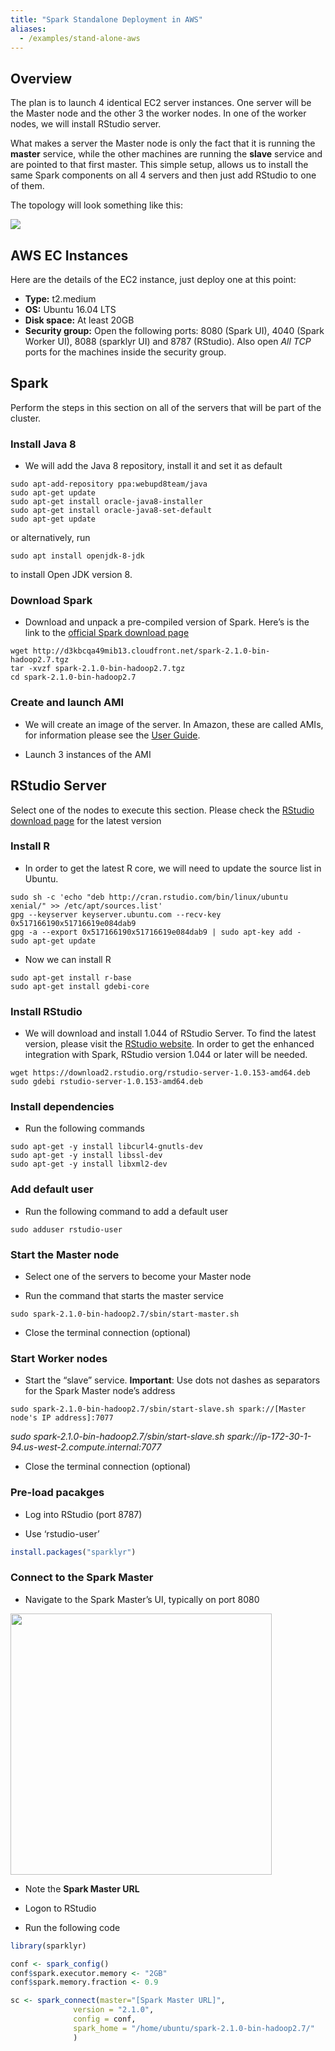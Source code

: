 ```yaml
---
title: "Spark Standalone Deployment in AWS"
aliases:
  - /examples/stand-alone-aws
---
```


## Overview

The plan is to launch 4 identical EC2 server instances. One server will be the Master node and the other 3 the worker nodes. In one of the worker nodes, we will install RStudio server.

What makes a server the Master node is only the fact that it is running the **master** service, while the other machines are running the **slave** service and are pointed to that first master. This simple setup, allows us to install the same Spark components on all 4 servers and then just add RStudio to one of them.

The topology will look something like this:

![](/images/deployment/amazon-ec2/spark-sa-setup.png)

## AWS EC Instances

Here are the details of the EC2 instance, just deploy one at this point:

-   **Type:** t2.medium
-   **OS:** Ubuntu 16.04 LTS
-   **Disk space:** At least 20GB
-   **Security group:** Open the following ports: 8080 (Spark UI), 4040 (Spark Worker UI), 8088 (sparklyr UI) and 8787 (RStudio). Also open *All TCP* ports for the machines inside the security group.

## Spark

Perform the steps in this section on all of the servers that will be part of the cluster.

### Install Java 8

-   We will add the Java 8 repository, install it and set it as default

<!-- -->

    sudo apt-add-repository ppa:webupd8team/java
    sudo apt-get update
    sudo apt-get install oracle-java8-installer
    sudo apt-get install oracle-java8-set-default
    sudo apt-get update

or alternatively, run

    sudo apt install openjdk-8-jdk

to install Open JDK version 8.

### Download Spark

-   Download and unpack a pre-compiled version of Spark. Here's is the link to the [official Spark download page](http://spark.apache.org/downloads.html)

<!-- -->

    wget http://d3kbcqa49mib13.cloudfront.net/spark-2.1.0-bin-hadoop2.7.tgz
    tar -xvzf spark-2.1.0-bin-hadoop2.7.tgz
    cd spark-2.1.0-bin-hadoop2.7

### Create and launch AMI

-   We will create an image of the server. In Amazon, these are called AMIs, for information please see the [User Guide](http://docs.aws.amazon.com/AWSEC2/latest/UserGuide/AMIs.html).

-   Launch 3 instances of the AMI

## RStudio Server

Select one of the nodes to execute this section. Please check the [RStudio download page](https://www.rstudio.com/products/rstudio/download-server/) for the latest version

### Install R

-   In order to get the latest R core, we will need to update the source list in Ubuntu.

<!-- -->

    sudo sh -c 'echo "deb http://cran.rstudio.com/bin/linux/ubuntu xenial/" >> /etc/apt/sources.list'
    gpg --keyserver keyserver.ubuntu.com --recv-key 0x517166190x51716619e084dab9
    gpg -a --export 0x517166190x51716619e084dab9 | sudo apt-key add -
    sudo apt-get update

-   Now we can install R

<!-- -->

    sudo apt-get install r-base
    sudo apt-get install gdebi-core

### Install RStudio

-   We will download and install 1.044 of RStudio Server. To find the latest version, please visit the [RStudio website](https://www.rstudio.com/products/rstudio/download3/). In order to get the enhanced integration with Spark, RStudio version 1.044 or later will be needed.

<!-- -->

    wget https://download2.rstudio.org/rstudio-server-1.0.153-amd64.deb
    sudo gdebi rstudio-server-1.0.153-amd64.deb

### Install dependencies

-   Run the following commands

<!-- -->

    sudo apt-get -y install libcurl4-gnutls-dev
    sudo apt-get -y install libssl-dev
    sudo apt-get -y install libxml2-dev

### Add default user

-   Run the following command to add a default user

<!-- -->

    sudo adduser rstudio-user

### Start the Master node

-   Select one of the servers to become your Master node

-   Run the command that starts the master service

<!-- -->

    sudo spark-2.1.0-bin-hadoop2.7/sbin/start-master.sh

-   Close the terminal connection (optional)

### Start Worker nodes

-   Start the "slave" service. **Important**: Use dots not dashes as separators for the Spark Master node's address

<!-- -->

    sudo spark-2.1.0-bin-hadoop2.7/sbin/start-slave.sh spark://[Master node's IP address]:7077

*sudo spark-2.1.0-bin-hadoop2.7/sbin/start-slave.sh spark://ip-172-30-1-94.us-west-2.compute.internal:7077*

-   Close the terminal connection (optional)

### Pre-load pacakges

-   Log into RStudio (port 8787)

-   Use 'rstudio-user'

``` r
install.packages("sparklyr")
```

### Connect to the Spark Master

-   Navigate to the Spark Master's UI, typically on port 8080

![](/images/deployment/amazon-ec2/spark-master.png){width="418"}

-   Note the **Spark Master URL**

-   Logon to RStudio

-   Run the following code

``` r
library(sparklyr)

conf <- spark_config()
conf$spark.executor.memory <- "2GB"
conf$spark.memory.fraction <- 0.9

sc <- spark_connect(master="[Spark Master URL]",
              version = "2.1.0",
              config = conf,
              spark_home = "/home/ubuntu/spark-2.1.0-bin-hadoop2.7/"
              )
```
